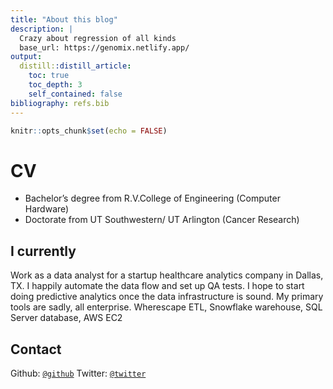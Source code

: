 ```yaml
---
title: "About this blog"
description: |
  Crazy about regression of all kinds
  base_url: https://genomix.netlify.app/
output: 
  distill::distill_article:
    toc: true
    toc_depth: 3
    self_contained: false
bibliography: refs.bib
---
```


```r
knitr::opts_chunk$set(echo = FALSE)
```

# CV

* Bachelor's degree from R.V.College of Engineering (Computer Hardware)
* Doctorate from UT Southwestern/ UT Arlington (Cancer Research)

## I currently

Work as a data analyst for a startup healthcare analytics company in Dallas, TX. I happily automate the data flow and set up QA tests. I hope to start doing predictive analytics once the data infrastructure is sound. My primary tools are sadly, all enterprise. Wherescape ETL, Snowflake warehouse, SQL Server database, AWS EC2

## Contact

Github:  [`@github`](https://github.com/genomix)
Twitter: [`@twitter`](https://twitter.com/genomixgmailcom)
